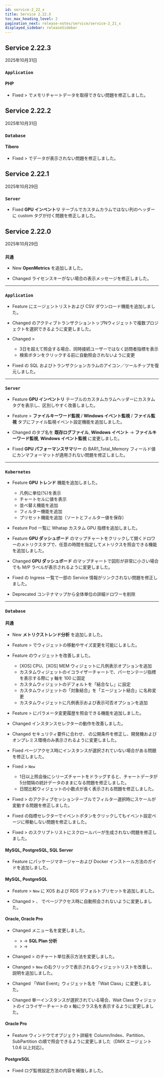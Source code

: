 ```yaml
---
id: service-2_22_x
title: Service 2.22.X
toc_max_heading_level: 2
pagination_next: release-notes/service/service-2_21_x
displayed_sidebar: releaseSidebar
---
```


## Service 2.22.3

2025年10月31日

<div class='indentTab'>

### `Application`

#### PHP

- <Status priority='0'>Fixed</Status> <Cmdname sid="analysis" className="uitext" /> > <Cmdname sid="performance_trend" className="uitext" /> でメモリチャートデータを取得できない問題を修正しました。

</div>

## Service 2.22.2

2025年10月31日

<div class='indentTab'>

### `Database`

#### Tibero

- <Status priority='0'>Fixed</Status> <Cmdname sid="side_reportStat" className="uitext" /> > <Cmdname sid="table_space" className="uitext" /> でデータが表示されない問題を修正しました。

</div>

## Service 2.22.1

2025年10月29日

<div class='indentTab'>

### `Server`

- <Status priority='0'>Fixed</Status> **GPU インベントリ** テーブルでカスタムカラムではない列のヘッダーに custom タグが付く問題を修正しました。

</div>

## Service 2.22.0

2025年10月29日

<div class='indentTab'>

### `共通`

- <Status priority='1'>New</Status> **OpenMetrics** を追加しました。

- <Status priority='1'>Changed</Status> ライセンスキーがない場合の表示メッセージを修正しました。

---

### `Application`

- <Status priority='1'>Feature</Status> <Cmdname sid="management" className="uitext" /> にエージェントリストおよび CSV ダウンロード機能を追加しました。

- <Status priority='1'>Changed</Status> <Cmdname sid="integratedFlexboard" className="uitext" /> のアクティブトランザクショントップNウィジェットで複数プロジェクトを選択できるように変更しました。

- <Status priority='1'>Changed</Status> <Cmdname sid="analysis" className="uitext" /> &gt; <Cmdname sid="performance_trend" className="uitext" />

    - 3日を超えて照会する場合、同時接続ユーザーではなく訪問者指標を表示  
    - 検索ボタンをクリックする前に自動照会されないように変更

- <Status priority='0'>Fixed</Status> <Cmdname sid="side_statistics" className="uitext" /> の SQL およびトランザクションカラムのアイコン／ツールチップを復元しました。

---

### `Server`

- <Status priority='1'>Feature</Status> **GPU インベントリ** テーブルのカスタムカラムヘッダーにカスタムタグを表示し、区別しやすく改善しました。

- <Status priority='1'>Feature</Status> <Cmdname sid="event_setting" className="uitext" /> > **ファイルキーワード監視** / **Windows イベント監視** / **ファイル監視** タブにファイル監視イベント設定機能を追加しました。

- <Status priority='1'>Changed</Status> <Cmdname sid="event_setting" className="uitext" /> のタブ名を **既存ログファイル**, **Windows イベント** → **ファイルキーワード監視**, **Windows イベント監視** に変更しました。

- <Status priority='0'>Fixed</Status> **GPU パフォーマンスサマリー** の BAR1_Total_Memory フィールド値にカンマフォーマットが適用されない問題を修正しました。

---

### `Kubernetes`

- <Status priority='1'>Feature</Status> **GPU トレンド** 機能を追加しました。

    - 凡例に単位(%)を表示  
    - チャートセルに値を表示  
    - 並べ替え機能を追加  
    - フィルター機能を追加  
    - プリセット機能を追加（ソートとフィルター値を保存）

- <Status priority='1'>Feature</Status> Pod 一覧に Whatap カスタム GPU 指標を追加しました。

- <Status priority='1'>Feature</Status> **GPU ダッシュボード** のマップチャートをクリックして開くドロワーのメトリクスタブで、任意の時間を指定してメトリクスを照会できる機能を追加しました。

- <Status priority='1'>Changed</Status> **GPU ダッシュボード** のマップチャートで図形が非常に小さい場合でも M/P ラベルが表示されるように変更しました。

- <Status priority='0'>Fixed</Status> <Cmdname sid="workload" className="uitext" /> の Ingress 一覧で一部の Service 情報がリンクされない問題を修正しました。

- <Status>Deprecated</Status> コンテナマップから全体単位の詳細ドロワーを削除

---

### `Database`

#### 共通

- <Status priority='1'>New</Status> **メトリクストレンド分析** を追加しました。

- <Status priority='1'>Feature</Status> <Cmdname sid="side_dashboard" className="uitext" /> > <Cmdname sid="trends_compare" className="uitext" /> でウィジェットの移動やサイズ変更を可能にしました。

- <Status priority='1'>Feature</Status> <Cmdname sid="side_dashboard" className="uitext" /> のウィジェットを改善しました。

    - [XOS] CPU、[XOS] MEM ウィジェットに凡例表示オプションを追加  
    - カスタムウィジェットのイコライザーチャートで、パーセンテージ指標を表示する際に y 軸を 100 に固定  
    - カスタムウィジェットのデフォルトを「結合なし」に設定  
    - カスタムウィジェットの「対象結合」を「エージェント結合」に名称変更  
    - カスタムウィジェットに凡例表示および表示可否オプションを追加

- <Status priority='1'>Feature</Status> <Cmdname sid="analysis" className="uitext" /> > <Cmdname sid="db_parameter" className="uitext" /> にパラメータ変更履歴を照会できる機能を追加しました。

- <Status priority='1'>Changed</Status> インスタンスセレクターの動作を改善しました。

- <Status priority='1'>Changed</Status> セキュリティ要件に合わせ、<Cmdname sid="side_dbScriptManager" className="uitext" /> の公開条件を修正し、開発機およびオンプレミス環境のみ表示されるように変更しました。

- <Status priority='0'>Fixed</Status> ページアクセス時にインスタンスが選択されていない場合がある問題を修正しました。

- <Status priority='0'>Fixed</Status> <Cmdname sid="side_dashboard" className="uitext" /> > <Cmdname sid="side_dbMonitoring" className="uitext" /> <code class="newfunc">New</code>

    - 1日以上照会後にシリーズチャートをドラッグすると、チャートデータが5分間隔の統計データのままになる問題を修正しました。  
    - 日間比較ウィジェットの小数点が長く表示される問題を修正しました。

- <Status priority='0'>Fixed</Status> <Cmdname sid="side_dashboard" className="uitext" /> > <Cmdname sid="side_dbMonitoring" className="uitext" /> のアクティブセッションテーブルでフィルター選択時にスケールが変動する問題を修正しました。

- <Status priority='0'>Fixed</Status> <Cmdname sid="side_dashboard" className="uitext" /> の指標セレクターでイベントボタンをクリックしてもイベント設定ページに移動しない問題を修正しました。

- <Status priority='0'>Fixed</Status> <Cmdname sid="analysis" className="uitext" /> > <Cmdname sid="side_dbScriptManager" className="uitext" /> のスクリプトリストにスクロールバーが生成されない問題を修正しました。

#### MySQL, PostgreSQL, SQL Server

- <Status priority='1'>Feature</Status> <Cmdname sid="agent_installation" className="uitext" /> にパッケージマネージャーおよび Docker インストール方法のガイドを追加しました。

#### MySQL, PostgreSQL

- <Status priority='1'>Feature</Status> <Cmdname sid="side_dashboard" className="uitext" /> > <Cmdname sid="side_dbMonitoring" className="uitext" /> <code class="newfunc">New</code> に XOS および RDS デフォルトプリセットを追加しました。

- <Status priority='1'>Changed</Status> <Cmdname sid="side_reportStat" className="uitext" /> > <Cmdname sid="pg_stat" className="uitext" />、<Cmdname sid="side_mysqlStat" className="uitext" /> でページアクセス時に自動照会されないように変更しました。

#### Oracle, Oracle Pro

- <Status priority='1'>Changed</Status> メニュー名を変更しました。

    - <Cmdname sid="analysis" className="uitext" /> > <Cmdname sid="side_dbSqlAnalysis" className="uitext" /> → **SQL Plan 分析**  
    - <Cmdname sid="analysis" className="uitext" /> > <Cmdname sid="trends_compare" className="uitext" /> → <Cmdname sid="TTL08868" className="uitext" />

- <Status priority='1'>Changed</Status> <Cmdname sid="analysis" className="uitext" /> > <Cmdname sid="side_dbWaitAnalysis" className="uitext" /> のチャート単位表示方法を変更しました。

- <Status priority='1'>Changed</Status> <Cmdname sid="side_dashboard" className="uitext" /> > <Cmdname sid="side_dbMonitoring" className="uitext" /> <code class="newfunc">New</code> の右クリックで表示されるウィジェットリストを改善し、説明を追加しました。

- <Status priority='1'>Changed</Status> 「Wait Event」ウィジェット名を「Wait Class」に変更しました。

- <Status priority='1'>Changed</Status> 単一インスタンスが選択されている場合、Wait Class ウィジェットのイコライザーチャートの x 軸にクラス名を表示するように変更しました。

#### Oracle Pro

- <Status priority='1'>Feature</Status> <Cmdname sid="TTL06224" className="uitext" /> ウィンドウでオブジェクト詳細を Column/Index、Partition、SubPartition の順で照会できるように変更しました（DMX エージェント 1.0.6 以上対応）。

#### PostgreSQL

- <Status priority='0'>Fixed</Status> ログ監視設定方法の内容を補強しました。

</div>
